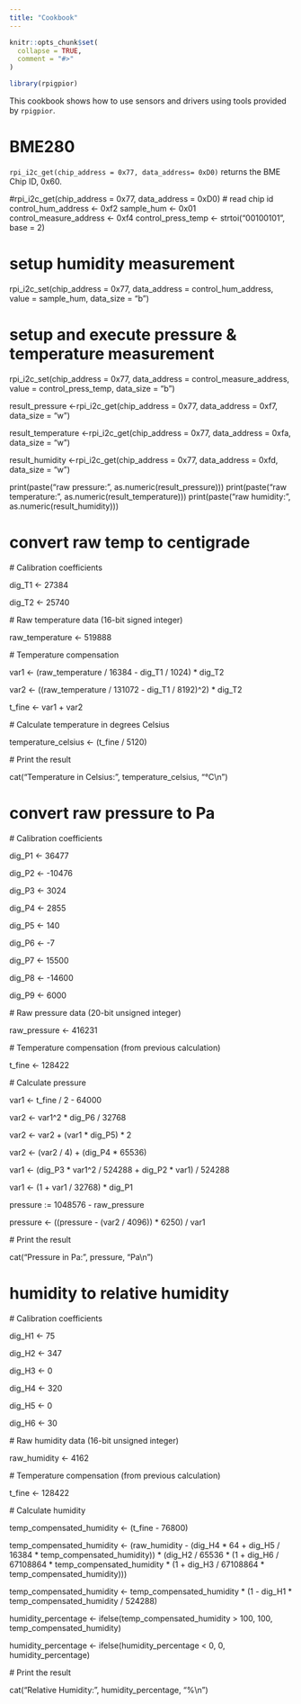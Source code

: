 ```yaml
---
title: "Cookbook"
---
```


```r
knitr::opts_chunk$set(
  collapse = TRUE,
  comment = "#>"
)
```

```r
library(rpigpior)
```

This cookbook shows how to use sensors and drivers using tools provided by `rpigpior`.

# BME280

`rpi_i2c_get(chip_address = 0x77, data_address= 0xD0)` returns the BME Chip ID, 0x60.

#rpi_i2c_get(chip_address = 0x77, data_address = 0xD0) \# read chip id control_hum_address \<- 0xf2 sample_hum \<- 0x01 control_measure_address \<- 0xf4 control_press_temp \<- strtoi("00100101", base = 2)

# setup humidity measurement

rpi_i2c_set(chip_address = 0x77, data_address = control_hum_address, value = sample_hum, data_size = "b")

# setup and execute pressure & temperature measurement

rpi_i2c_set(chip_address = 0x77, data_address = control_measure_address, value = control_press_temp, data_size = "b")

result_pressure \<-rpi_i2c_get(chip_address = 0x77, data_address = 0xf7, data_size = "w")

result_temperature \<-rpi_i2c_get(chip_address = 0x77, data_address = 0xfa, data_size = "w")

result_humidity \<-rpi_i2c_get(chip_address = 0x77, data_address = 0xfd, data_size = "w")

print(paste("raw pressure:", as.numeric(result_pressure))) print(paste("raw temperature:", as.numeric(result_temperature))) print(paste("raw humidity:", as.numeric(result_humidity)))

# convert raw temp to centigrade

\# Calibration coefficients

dig_T1 \<- 27384

dig_T2 \<- 25740

\# Raw temperature data (16-bit signed integer)

raw_temperature \<- 519888

\# Temperature compensation

var1 \<- (raw_temperature / 16384 - dig_T1 / 1024) \* dig_T2

var2 \<- ((raw_temperature / 131072 - dig_T1 / 8192)\^2) \* dig_T2

t_fine \<- var1 + var2

\# Calculate temperature in degrees Celsius

temperature_celsius \<- (t_fine / 5120)

\# Print the result

cat("Temperature in Celsius:", temperature_celsius, "°C\\n")

# convert raw pressure to Pa

\# Calibration coefficients

dig_P1 \<- 36477

dig_P2 \<- -10476

dig_P3 \<- 3024

dig_P4 \<- 2855

dig_P5 \<- 140

dig_P6 \<- -7

dig_P7 \<- 15500

dig_P8 \<- -14600

dig_P9 \<- 6000

\# Raw pressure data (20-bit unsigned integer)

raw_pressure \<- 416231

\# Temperature compensation (from previous calculation)

t_fine \<- 128422

\# Calculate pressure

var1 \<- t_fine / 2 - 64000

var2 \<- var1\^2 \* dig_P6 / 32768

var2 \<- var2 + (var1 \* dig_P5) \* 2

var2 \<- (var2 / 4) + (dig_P4 \* 65536)

var1 \<- (dig_P3 \* var1\^2 / 524288 + dig_P2 \* var1) / 524288

var1 \<- (1 + var1 / 32768) \* dig_P1

pressure := 1048576 - raw_pressure

pressure \<- ((pressure - (var2 / 4096)) \* 6250) / var1

\# Print the result

cat("Pressure in Pa:", pressure, "Pa\\n")

# humidity to relative humidity

\# Calibration coefficients

dig_H1 \<- 75

dig_H2 \<- 347

dig_H3 \<- 0

dig_H4 \<- 320

dig_H5 \<- 0

dig_H6 \<- 30

\# Raw humidity data (16-bit unsigned integer)

raw_humidity \<- 4162

\# Temperature compensation (from previous calculation)

t_fine \<- 128422

\# Calculate humidity

temp_compensated_humidity \<- (t_fine - 76800)

temp_compensated_humidity \<- (raw_humidity - (dig_H4 \* 64 + dig_H5 / 16384 \* temp_compensated_humidity)) \* (dig_H2 / 65536 \* (1 + dig_H6 / 67108864 \* temp_compensated_humidity \* (1 + dig_H3 / 67108864 \* temp_compensated_humidity)))

temp_compensated_humidity \<- temp_compensated_humidity \* (1 - dig_H1 \* temp_compensated_humidity / 524288)

humidity_percentage \<- ifelse(temp_compensated_humidity \> 100, 100, temp_compensated_humidity)

humidity_percentage \<- ifelse(humidity_percentage \< 0, 0, humidity_percentage)

\# Print the result

cat("Relative Humidity:", humidity_percentage, "%\\n")
